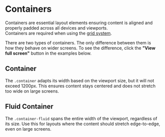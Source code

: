 
<Meta of={ContainerStories} />

# Containers

<div className="lead">
  Containers are essential layout elements ensuring content is aligned and properly padded across
  all devices and viewports.
</div>

<post-banner class="my-24">
  Containers are required when using the <a href="/?path=/docs/7240f2ef-216a-490e-9bd8-c0cef19f7b31--docs">grid system</a>.
</post-banner>

There are two types of containers. The only difference between them is how they behave on wider screens.
To see the difference, click the **"View full screen"** button in the examples below.

## Container

The `.container` adapts its width based on the viewport size, but it will not exceed 1200px.
This ensures content stays centered and does not stretch too wide on large screens.

<Canvas sourceState="shown" of={ContainerStories.Container} />

## Fluid Container

The `.container-fluid` spans the entire width of the viewport, regardless of its size.
Use this for layouts where the content should stretch edge-to-edge, even on large screens.

<Canvas sourceState="shown" of={ContainerStories.ContainerFluid} />
